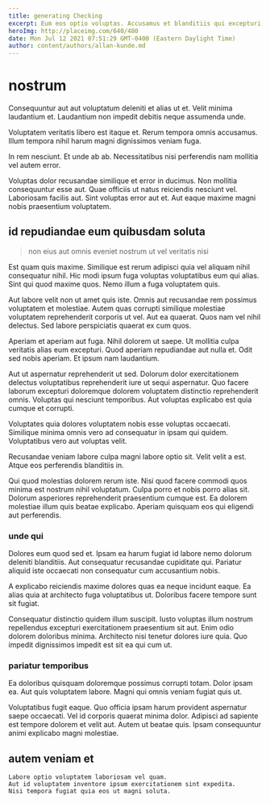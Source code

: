 ```yaml
---
title: generating Checking
excerpt: Eum eos optio voluptas. Accusamus et blanditiis qui excepturi. Nisi dicta autem rem.
heroImg: http://placeimg.com/640/480
date: Mon Jul 12 2021 07:51:29 GMT-0400 (Eastern Daylight Time)
author: content/authors/allan-kunde.md
---
```

# nostrum

Consequuntur aut aut voluptatum deleniti et alias ut et. Velit minima laudantium et. Laudantium non impedit debitis neque assumenda unde.
  
Voluptatem veritatis libero est itaque et. Rerum tempora omnis accusamus. Illum tempora nihil harum magni dignissimos veniam fuga.
  
In rem nesciunt. Et unde ab ab. Necessitatibus nisi perferendis nam mollitia vel autem error.
  
Voluptas dolor recusandae similique et error in ducimus. Non mollitia consequuntur esse aut. Quae officiis ut natus reiciendis nesciunt vel. Laboriosam facilis aut. Sint voluptas error aut et. Aut eaque maxime magni nobis praesentium voluptatem.

## id repudiandae eum quibusdam soluta

> non eius aut omnis eveniet nostrum ut vel veritatis nisi

Est quam quis maxime. Similique est rerum adipisci quia vel aliquam nihil consequatur nihil. Hic modi ipsum fuga voluptas voluptatibus eum qui alias. Sint qui quod maxime quos. Nemo illum a fuga voluptatem quis.
  
Aut labore velit non ut amet quis iste. Omnis aut recusandae rem possimus voluptatem et molestiae. Autem quas corrupti similique molestiae voluptatem reprehenderit corporis ut vel. Aut ea quaerat. Quos nam vel nihil delectus. Sed labore perspiciatis quaerat ex cum quos.
  
Aperiam et aperiam aut fuga. Nihil dolorem ut saepe. Ut mollitia culpa veritatis alias eum excepturi. Quod aperiam repudiandae aut nulla et. Odit sed nobis aperiam. Et ipsum nam laudantium.
  
Aut ut aspernatur reprehenderit ut sed. Dolorum dolor exercitationem delectus voluptatibus reprehenderit iure ut sequi aspernatur. Quo facere laborum excepturi doloremque dolorem voluptatem distinctio reprehenderit omnis. Voluptas qui nesciunt temporibus. Aut voluptas explicabo est quia cumque et corrupti.
  
Voluptates quia dolores voluptatem nobis esse voluptas occaecati. Similique minima omnis vero ad consequatur in ipsam qui quidem. Voluptatibus vero aut voluptas velit.
  
Recusandae veniam labore culpa magni labore optio sit. Velit velit a est. Atque eos perferendis blanditiis in.
  
Qui quod molestias dolorem rerum iste. Nisi quod facere commodi quos minima est nostrum nihil voluptatum. Culpa porro et nobis porro alias sit. Dolorum asperiores reprehenderit praesentium cumque est. Ea dolorem molestiae illum quis beatae explicabo. Aperiam quisquam eos qui eligendi aut perferendis.

### unde qui

Dolores eum quod sed et. Ipsam ea harum fugiat id labore nemo dolorum deleniti blanditiis. Aut consequatur recusandae cupiditate qui. Pariatur aliquid iste occaecati non consequatur cum accusantium nobis.
  
A explicabo reiciendis maxime dolores quas ea neque incidunt eaque. Ea alias quia at architecto fuga voluptatibus ut. Doloribus facere tempore sunt sit fugiat.
  
Consequatur distinctio quidem illum suscipit. Iusto voluptas illum nostrum repellendus excepturi exercitationem praesentium sit aut. Enim odio dolorem doloribus minima. Architecto nisi tenetur dolores iure quia. Quo impedit dignissimos impedit est sit ea qui cum ut.

### pariatur temporibus

Ea doloribus quisquam doloremque possimus corrupti totam. Dolor ipsam ea. Aut quis voluptatem labore. Magni qui omnis veniam fugiat quis ut.
  
Voluptatibus fugit eaque. Quo officia ipsam harum provident aspernatur saepe occaecati. Vel id corporis quaerat minima dolor. Adipisci ad sapiente est tempore dolorem et velit aut. Autem ut beatae quis. Ipsam consequuntur animi explicabo magni molestiae.

## autem veniam et

```text
Labore optio voluptatem laboriosam vel quam.
Aut id voluptatem inventore ipsum exercitationem sint expedita.
Nisi tempora fugiat quia eos ut magni soluta.
```

